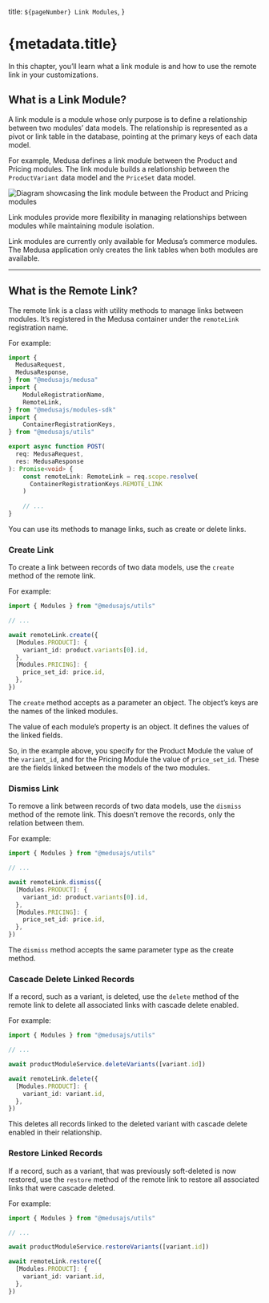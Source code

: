   title: `${pageNumber} Link Modules`,
}

# {metadata.title}

In this chapter, you’ll learn what a link module is and how to use the remote link in your customizations.

## What is a Link Module?

A link module is a module whose only purpose is to define a relationship between two modules’ data models. The relationship is represented as a pivot or link table in the database, pointing at the primary keys of each data model.

For example, Medusa defines a link module between the Product and Pricing modules. The link module builds a relationship between the `ProductVariant` data model and the `PriceSet` data model.

![Diagram showcasing the link module between the Product and Pricing modules](https://res.cloudinary.com/dza7lstvk/image/upload/v1709651569/Medusa%20Resources/product-pricing_vlxsiq.jpg)

Link modules provide more flexibility in managing relationships between modules while maintaining module isolation.

Link modules are currently only available for Medusa’s commerce modules. The Medusa application only creates the link tables when both modules are available.

---

## What is the Remote Link?

The remote link is a class with utility methods to manage links between modules. It’s registered in the Medusa container under the `remoteLink` registration name.

For example:

```ts
import { 
  MedusaRequest, 
  MedusaResponse,
} from "@medusajs/medusa"
import { 
	ModuleRegistrationName, 
	RemoteLink,
} from "@medusajs/modules-sdk"
import { 
	ContainerRegistrationKeys,
} from "@medusajs/utils"

export async function POST(
  req: MedusaRequest,
  res: MedusaResponse
): Promise<void> {
	const remoteLink: RemoteLink = req.scope.resolve(
	  ContainerRegistrationKeys.REMOTE_LINK
	)
	
	// ...
}
```

You can use its methods to manage links, such as create or delete links.

### Create Link

To create a link between records of two data models, use the `create` method of the remote link.

For example:

```ts
import { Modules } from "@medusajs/utils"

// ...

await remoteLink.create({
  [Modules.PRODUCT]: {
    variant_id: product.variants[0].id,
  },
  [Modules.PRICING]: {
    price_set_id: price.id,
  },
})
```

The `create` method accepts as a parameter an object. The object’s keys are the names of the linked modules.

The value of each module’s property is an object. It defines the values of the linked fields.

So, in the example above, you specify for the Product Module the value of the `variant_id`, and for the Pricing Module the value of `price_set_id`. These are the fields linked between the models of the two modules.

### Dismiss Link

To remove a link between records of two data models, use the `dismiss` method of the remote link. This doesn’t remove the records, only the relation between them.

For example:

```ts
import { Modules } from "@medusajs/utils"

// ...

await remoteLink.dismiss({
  [Modules.PRODUCT]: {
    variant_id: product.variants[0].id,
  },
  [Modules.PRICING]: {
    price_set_id: price.id,
  },
})
```

The `dismiss` method accepts the same parameter type as the create method.

### Cascade Delete Linked Records

If a record, such as a variant, is deleted, use the `delete` method of the remote link to delete all associated links with cascade delete enabled. 

For example:

```ts
import { Modules } from "@medusajs/utils"

// ...

await productModuleService.deleteVariants([variant.id])

await remoteLink.delete({
  [Modules.PRODUCT]: {
    variant_id: variant.id,
  },
})
```

This deletes all records linked to the deleted variant with cascade delete enabled in their relationship.

### Restore Linked Records

If a record, such as a variant, that was previously soft-deleted is now restored, use the `restore` method of the remote link to restore all associated links that were cascade deleted.

For example:

```ts
import { Modules } from "@medusajs/utils"

// ...

await productModuleService.restoreVariants([variant.id])

await remoteLink.restore({
  [Modules.PRODUCT]: {
    variant_id: variant.id,
  },
})
```
